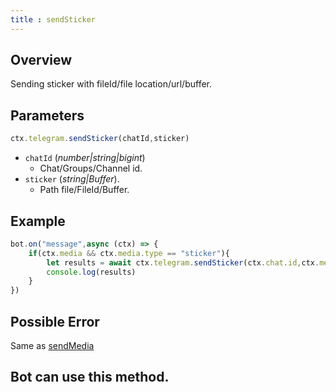 ```yaml
--- 
title : sendSticker
--- 
```

## Overview 
Sending sticker with fileId/file location/url/buffer. 
## Parameters 
```ts  
ctx.telegram.sendSticker(chatId,sticker)
```
- `chatId` (_number|string|bigint_) 
    - Chat/Groups/Channel id. 
- `sticker` (_string|Buffer_).
    - Path file/FileId/Buffer.
## Example 
```ts highlight=3
bot.on("message",async (ctx) => {
    if(ctx.media && ctx.media.type == "sticker"){
        let results = await ctx.telegram.sendSticker(ctx.chat.id,ctx.media.fileId) 
        console.log(results)
    }
})
```
## Possible Error 
Same as [sendMedia](/methods/Media/sendMedia#possibleerror)
## Bot can use this method.